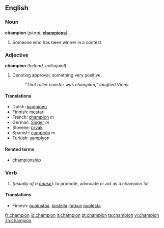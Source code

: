 ==English==

===Noun===
'''champion'''  (''plural:'' '''[[champions]]''')
#Someone who has been winner in a contest.

===Adjective===
'''champion'''  (''Ireland, colloquial'')

#Denoting approval, something very positive.
#:''"That roller coaster was champion," laughed Vinny.''

====Translations====
*Dutch: [[kampioen]]
*Finnish: [[mestari]]
*French: [[champion]] ''m''
*German: [[Sieger]] ''m''
*Slovene: [[prvak]] {{m}}
*Spanish: [[campeón]] ''m''
*Turkish: [[şampiyon]]

====Related terms====
*[[championship]]

===Verb===
{{en-verb}}
# ''(usually of a [[cause]]):'' to promote, advocate or act as a champion for

====Translations====
*Finnish: [[puolustaa]], [[taistella]] [[joku|jonkun]] [[puolesta]]

[[fr:champion]]
[[io:champion]]
[[it:champion]]
[[pt:champion]]
[[ta:champion]]
[[vi:champion]]
[[zh:champion]]